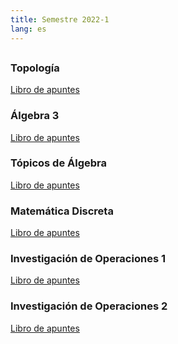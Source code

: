 ```yaml
---
title: Semestre 2022-1
lang: es
---
```


## {.tabset}

### Topología 

[Libro de apuntes](2022-1/topologia/index.html)

### Álgebra 3

[Libro de apuntes](2022-1/algebra-3/index.html)

### Tópicos de Álgebra

[Libro de apuntes](2022-1/algebra-topics/index.html)

### Matemática Discreta

[Libro de apuntes](2022-1/seminario/index.html)

### Investigación de Operaciones 1

[Libro de apuntes](2022-1/iop1/index.html)

### Investigación de Operaciones 2

[Libro de apuntes](2022-1/iop2/index.html)
